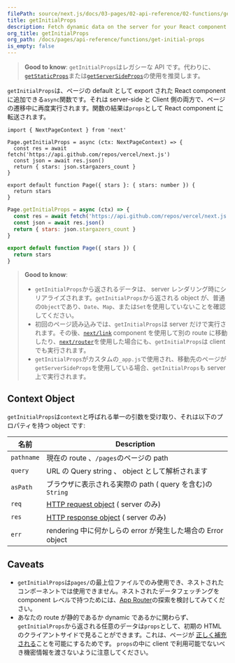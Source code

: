 ```yaml
---
filePath: source/next.js/docs/03-pages/02-api-reference/02-functions/get-initial-props.mdx
title: getInitialProps
description: Fetch dynamic data on the server for your React component with getInitialProps.
org_title: getInitialProps
org_path: /docs/pages/api-reference/functions/get-initial-props
is_empty: false
---
```


> **Good to know**: `getInitialProps`はレガシーな API です。代わりに、[`getStaticProps`](/ja/javascript/next.js/v14/03-pages/01-building-your-application/03-data-fetching/01-get-static-props)または[`getServerSideProps`](/ja/javascript/next.js/v14/03-pages/01-building-your-application/03-data-fetching/03-get-server-side-props)の使用を推奨します。

`getInitialProps`は、ページの default として export された React component に追加できる`async`関数です。それは server-side と Client 側の両方で、ページの遷移中に再度実行されます。関数の結果は`props`として React component に転送されます。

```tsx:pages/index.tsx
import { NextPageContext } from 'next'

Page.getInitialProps = async (ctx: NextPageContext) => {
  const res = await fetch('https://api.github.com/repos/vercel/next.js')
  const json = await res.json()
  return { stars: json.stargazers_count }
}

export default function Page({ stars }: { stars: number }) {
  return stars
}
```

```jsx:pages/index.js
Page.getInitialProps = async (ctx) => {
  const res = await fetch('https://api.github.com/repos/vercel/next.js')
  const json = await res.json()
  return { stars: json.stargazers_count }
}

export default function Page({ stars }) {
  return stars
}
```

> **Good to know**:
>
> - `getInitialProps`から返されるデータは、 server レンダリング時にシリアライズされます。`getInitialProps`から返される object が、普通の`Object`であり、`Date`、`Map`、または`Set`を使用していないことを確認してください。
> - 初回のページ読み込みでは、`getInitialProps`は server だけで実行されます。その後、[`next/link`](/ja/javascript/next.js/v14/03-pages/02-api-reference/01-components/link) component を使用して別の route に移動したり、[`next/router`](/ja/javascript/next.js/v14/03-pages/02-api-reference/02-functions/use-router)を使用した場合にも、`getInitialProps`は client でも実行されます。
> - `getInitialProps`がカスタムの`_app.js`で使用され、移動先のページが`getServerSideProps`を使用している場合、`getInitialProps`も server 上で実行されます。

## Context Object

`getInitialProps`は`context`と呼ばれる単一の引数を受け取り、それは以下のプロパティを持つ object です:

| 名前       | Description                                                                                            |
| ---------- | ------------------------------------------------------------------------------------------------------ |
| `pathname` | 現在の route 、`/pages`のページの path                                                                 |
| `query`    | URL の Query string 、 object として解析されます                                                       |
| `asPath`   | ブラウザに表示される実際の path ( query を含む)の `String`                                             |
| `req`      | [HTTP request object](https://nodejs.org/api/http.html#http_class_http_incomingmessage) ( server のみ) |
| `res`      | [HTTP response object](https://nodejs.org/api/http.html#http_class_http_serverresponse) ( server のみ) |
| `err`      | rendering 中に何かしらの error が発生した場合の Error object                                           |

## Caveats

- `getInitialProps`は`pages/`の最上位ファイルでのみ使用でき、ネストされたコンポーネントでは使用できません。ネストされたデータフェッチングを component レベルで持つためには、[App Router](/ja/javascript/next.js/v14/02-app/01-building-your-application/02-data-fetching)の探索を検討してみてください。
- あなたの route が静的であるか dynamic であるかに関わらず、 `getInitialProps`から返される任意のデータは`props`として、初期の HTML のクライアントサイドで見ることができます。これは、ページが [正しく補充される](https://react.dev/reference/react-dom/hydrate)ことを可能にするためです。 `props`の中に client で利用可能でないべき機密情報を渡さないように注意してください。
